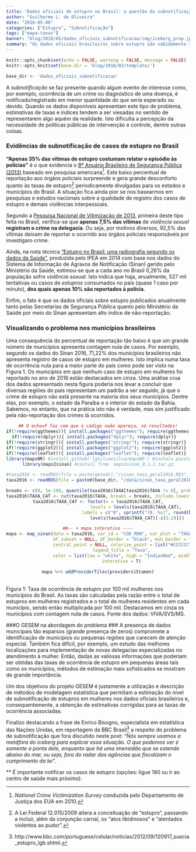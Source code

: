 ```yaml
---
title: 'Dados oficiais de estupro no Brasil: a questão da subnotificação'
author: "Guilherme L. de Oliveira"
date: "2018-05-06"
categories: ["Estupro", "Subnotificação"]
tags: ["mapa-taxas"]
banner: "blog/2018/05/dados_oficiais_subnotificacao/img/iceberg_prop.jpeg"
summary: "Os dados oficiais brasileiros sobre estupro são sabidamente subregistrados. Neste *post* apresentamos uma discussão sobre o problema e seus impactos na estimação das taxas de estupro em mulheres nos municípios do país."
---
```


```r
knitr::opts_chunk$set(echo = FALSE, warning = FALSE, message = FALSE)
knitr::opts_knit$set(base.dir = 'blog/2018/03/template/')

base_dir <- 'dados_oficiais_subnotificacao'
```

A *subnotificação* se faz presente quando algum evento de interesse como, por exemplo, ocorrência de um crime ou diagnóstico de uma doença, é notificado/registrado em menor quantidade do que seria esperado ou devido. Quando os dados disponíveis apresentam este tipo de problema, estimativas de taxas e índices tendem a ser viesadas no sentido de representarem algo aquém da realidade. Isto dificulta a percepção da necessidade de políticas públicas de intervenção e controle, dentre outras coisas.


### Evidências de subnotificação de casos de estupro no Brasil ###
**"Apenas 35% das vítimas de estupro costumam relatar o episódio às polícias"** 
é o que evidencia o [8º Anuário Brasileiro de Segurança Pública (2013)](https://www.mpma.mp.br/arquivos/CAOPCEAP/8o_anuario_brasileiro_de_seguranca_publica.pdf) baseado em pesquisa americana[^1]. Este baixo percentual de reportação aos órgãos policiais surpreende e gera grande desconforto quanto às taxas de estupro[^2] periodicamente divulgadas para os estados e municípios do Brasil. 
A situação fica ainda pior se nos basearmos em pesquisas e estudos nacionais sobre a qualidade de registro dos casos de estupro e demais violências interpessoais.

<!-- nota de rodapé --> [^1]: *National Crime Victimization Survey* conduzida pelo Departamento de Justiça dos EUA em 2010.

<!-- nota de rodapé --> [^2]: A Lei Federal 12.015/2009 altera a conceituação de "estupro", passando a incluir, além da conjunção carnal, os "atos libidinosos" e "atentados violentos ao pudor".


Segundo a [Pesquisa Nacional de Vitimização de 2013](http://www.crisp.ufmg.br/wp-content/uploads/2013/10/Sumario_SENASP_final.pdf), primeira deste tipo feita no Brasil,  verifica-se que **apenas 7,5% das vítimas**
de *violência sexual* **registram o crime na delegacia**. Ou seja, por motivos diversos, 92,5% das vítimas deixam de reportar o ocorrido aos órgãos policiais responsáveis por investigaro crime.

Ainda, na nota técnica ["Estupro no Brasil: uma radiografia segundo os dados da Saúde"](http://www.ipea.gov.br/atlasviolencia/artigo/21/estupro-no-brasil-uma-radiografia-segundo-os-dados-da-saude-), produzida pelo IPEA em 2014 com base nos  dados do Sistema
de Informação de Agravos de Notificação (Sinan) gerido pelo Ministério da Saúde, estimou-se que a cada ano no Brasil 0,26% da população sofre *violência sexual*. Isto indica que haja, anualmente, 527 mil tentativas ou casos de *estupros* consumados no país (quase 1 caso por minuto), **dos quais apenas 10% são reportados à polícia**.

Enfim, o fato é que os dados oficiais sobre estupro publicados anualmente tanto pelas Secretarias de Segurança Pública quanto pelo Ministério da Saúde por meio do Sinan apresentam alto índice de não-reportação.

<!-- nota de rodapé --> [^3]: Fonte: [11º Anuário Brasileiro de Segurança Pública ](http://www.forumseguranca.org.br/wp-content/uploads/2017/12/ANUARIO_11_2017.pdf)


### Visualizando o problema nos municípios brasileiros ###
Uma consequência do percentual de reportação tão baixo é que um grande número de municípios apresenta contagem nula de casos. Por exemplo, segundo os dados do Sinan 2016,  71,22% dos municípios brasileiros não apresenta registro de casos de estupro em mulheres. Isto implica numa taxa de ocorrência nula para a maior parte do país como pode ser visto na Figura 1. Os municípios em que  nenhum caso de estupro em mulheres foi reportado no ano de 2016 estão destacados em cinza. Uma análise crua dos dados apresentado nesta figura poderia nos levar a concluir que diversas regiões do pais representam um padrão a ser seguido, já que o crime de estupro não está presente na maioria dos seus municípios. Dentre elas, por exemplo,  o estado da Paraíba e o interior do estado da Bahia. Sabemos, no entanto, que na prática isto não é verdade, mas sim justificado pela não-reportação dos crimes lá ocorridos.

<!-- Criando e inserindo mapa -->
<center>
```r
## O echo=F faz com que o código naão apareça, só resultados!
if(!require(ggthemes)){ install.packages("ggthemes"); require(ggthemes)}   
if(!require(dplyr)){ install.packages("dplyr"); require(dplyr)}   
if(!require(stringr)){ install.packages("stringr"); require(stringr)}   
if(!require(ggplot2)){ install.packages("ggplot2"); require(ggplot2)}   
if(!require(leaflet)){ install.packages("leaflet"); require(leaflet)}   
library(mapsBR) #install_github('lgsilvaesilva/mapsBR') #instala pacote mapsBR dado ''devtools''
library(maps2sinan) #install from  maps2sinan_0.1.2.tar.gz

#taxa2016 <- readRDS(file = paste(getwd(),"/sinan_taxa_geral2016.RDS", sep=""))
taxa2016 <- readRDS(file = paste0(base_dir, "/data/sinan_taxa_geral2016.RDS"))

breaks <- c(0, 1e-100, quantile(taxa2016$TAXA[taxa2016$TAXA != 0], probs = c(0.25, 0.5, 0.75, 0.9, 1)))
taxa2016$TAXA_CAT <- cut(taxa2016$TAXA, breaks = breaks, include.lowest = T)
taxa2016$TAXA_CAT <- factor(x = taxa2016$TAXA_CAT,
                             levels = levels(taxa2016$TAXA_CAT),
                             labels = c("0", sprintf("(0, %s]", round(breaks[3], 1)),
                              levels(taxa2016$TAXA_CAT)[-c(1:2)]))

##-- + mapa interativo ----
mapa <- map_sinan(data = taxa2016, var_id = "COD_MUN", var_plot = "TAXA_CAT",
                  UF_subset = NULL, UF_border = "black", mun_border = "transparent",
                  central_point = NULL, colorize_point = list("#CCCCCC" = 0),
                  legend_title = "Taxa",
                  color = list(low = "white", high = "IndianRed", middle = NULL, palette = "Reds"),
                  interativo = T)

mapa %>% addProviderTiles(providers$Stamen)

```
</center>
<br>
Figura 1: Taxa de ocorrência de estupro por 100 mil mulheres nos municípios do Brasil.  As taxas são calculadas pela razão entre o total de estupros em mulheres registrados e o total de mulheres residentes em cada município, sendo então multiplicada por 100 mil. Destacamos em cinza os municípios com contagem nula de casos. Fonte dos dados: VIVA/SVS/MS.

###O GESEM na abordagem do problema ###
A presença de dados municipais tão esparsos (grande presença de zeros) compromete a identificação de municípios ou pequenas regiões que carecem de atenção especial. Também fica difícil, por exemplo, um estudo das melhores localizações para implementação de novas delegacias especializadas no atendimento à mulher. Então, dadas as valiosas informações que poderiam ser obtidas  das taxas de ocorrência de estupro em pequenas áreas tais como os municípios, métodos de estimação mais sofisticados se mostram de grande importância. 

Um dos objetivos do projeto GESEM é justamente a utilização e descrição de métodos de modelagem estatística que permitam a estimação do nível de subnotificação de estupros em mulheres nos dados oficiais brasileiros e, consequentemente, a obtenção de estimativas corrigidas para as taxas de ocorrência associadas. 

Finalizo destacando a frase de Enrico Bisogno, especialista em estatística das Nações Unidas, em reportagem da BBC Brasil[^4] a respeito do problema de subnotificação que fora discutido neste post:
*"Nós sempre usamos a metáfora do iceberg para explicar essa situação. O que podemos ver é somente a ponta dele, enquanto que há uma imensidão que se estende abaixo do mar, ou seja, fora do radar das agências que fiscalizam o cumprimento da lei"*.

<!-- nota de rodapé --> [^4]: http://www.bbc.com/portuguese/celular/noticias/2012/09/120917_suecia_estupro_lgb.shtml.


** É importante notificar os casos de estupro (opções: ligue 180 ou ir ao centro de saúde mais próximo). 